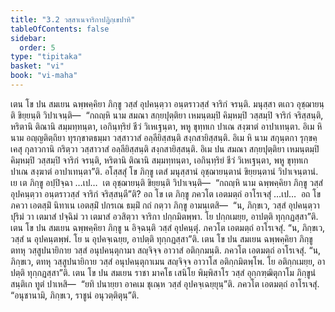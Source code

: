 ```yaml
---
title: "3.2 วสฺสาเนจาริกาปฏิกฺเขปาทิ"
tableOfContents: false
sidebar:
  order: 5
type: "tipitaka"
basket: "vi"
book: "vi-maha"
---
```



<DynamicBreadcrumb />

<Division number="185" book="vi-maha">

<Paragraph number="821" book="vi-maha">
เตน โข ปน สมเยน ฉพฺพคฺคิยา ภิกฺขู วสฺสํ อุปคนฺตฺวา อนฺตราวสฺสํ จาริกํ จรนฺติ. มนุสฺสา ตเถว อุชฺฌายนฺติ ขิยฺยนฺติ วิปาเจนฺติ—  “กถญฺหิ นาม สมณา สกฺยปุตฺติยา เหมนฺตมฺปิ คิมฺหมฺปิ วสฺสมฺปิ จาริกํ จริสฺสนฺติ, หริตานิ ติณานิ สมฺมทฺทนฺตา, เอกินฺทฺริยํ ชีวํ วิเหเฐนฺตา, พหู ขุทฺทเก ปาเณ สงฺฆาตํ อาปาเทนฺตา. อิเม หิ นาม อญฺญติตฺถิยา ทุรกฺขาตธมฺมา วสฺสาวาสํ อลฺลียิสฺสนฺติ สงฺกสายิสฺสนฺติ. อิเม หิ นาม สกุนฺตกา รุกฺขคฺเคสุ กุลาวกานิ กริตฺวา วสฺสาวาสํ อลฺลียิสฺสนฺติ สงฺกสายิสฺสนฺติ. อิเม ปน สมณา สกฺยปุตฺติยา เหมนฺตมฺปิ คิมฺหมฺปิ วสฺสมฺปิ จาริกํ จรนฺติ, หริตานิ ติณานิ สมฺมทฺทนฺตา, เอกินฺทฺริยํ ชีวํ วิเหเฐนฺตา, พหู ขุทฺทเก ปาเณ สงฺฆาตํ อาปาเทนฺตา”ติ.
</Paragraph>

<Paragraph number="822" book="vi-maha">
อโสฺสสุํ โข ภิกฺขู เตสํ มนุสฺสานํ อุชฺฌายนฺตานํ ขิยฺยนฺตานํ วิปาเจนฺตานํ. เย เต ภิกฺขู อปฺปิจฺฉา …เป…  เต อุชฺฌายนฺติ ขิยฺยนฺติ วิปาเจนฺติ—  “กถญฺหิ นาม ฉพฺพคฺคิยา ภิกฺขู วสฺสํ อุปคนฺตฺวา อนฺตราวสฺสํ จาริกํ จริสฺสนฺตี”ติ? อถ โข เต ภิกฺขู ภควโต เอตมตฺถํ อาโรเจสุํ …เป…  อถ โข ภควา เอตสฺมิํ นิทาเน เอตสฺมิํ ปกรเณ ธมฺมิํ กถํ กตฺวา ภิกฺขู อามนฺเตสิ—  “น, ภิกฺขเว, วสฺสํ อุปคนฺตฺวา ปุริมํ วา เตมาสํ ปจฺฉิมํ วา เตมาสํ อวสิตฺวา จาริกา ปกฺกมิตพฺพา. โย ปกฺกเมยฺย, อาปตฺติ ทุกฺกฏสฺสา”ติ.
</Paragraph>

</Division>
<Division number="186" book="vi-maha">

<Paragraph number="823" book="vi-maha">
เตน โข ปน สมเยน ฉพฺพคฺคิยา ภิกฺขู น อิจฺฉนฺติ วสฺสํ อุปคนฺตุํ. ภควโต เอตมตฺถํ อาโรเจสุํ. “น, ภิกฺขเว, วสฺสํ น อุปคนฺตพฺพํ. โย น อุปคจฺเฉยฺย, อาปตฺติ ทุกฺกฏสฺสา”ติ.
</Paragraph>

<Paragraph number="824" book="vi-maha">
เตน โข ปน สมเยน ฉพฺพคฺคิยา ภิกฺขู ตทหุ วสฺสูปนายิกาย วสฺสํ อนุปคนฺตุกามา สญฺจิจฺจ อาวาสํ อติกฺกมนฺติ. ภควโต เอตมตฺถํ อาโรเจสุํ. “น, ภิกฺขเว, ตทหุ วสฺสูปนายิกาย วสฺสํ อนุปคนฺตุกาเมน สญฺจิจฺจ อาวาโส อติกฺกมิตพฺโพ. โย อติกฺกเมยฺย, อาปตฺติ ทุกฺกฏสฺสา”ติ.
</Paragraph>

<Paragraph number="825" book="vi-maha">
เตน โข ปน สมเยน ราชา มาคโธ เสนิโย พิมฺพิสาโร วสฺสํ อุกฺกฑฺฒิตุกาโม ภิกฺขูนํ สนฺติเก ทูตํ ปาเหสิ—  “ยทิ ปนายฺยา อาคเม ชุเณฺห วสฺสํ อุปคจฺเฉยฺยุนฺ”ติ. ภควโต เอตมตฺถํ อาโรเจสุํ. “อนุชานามิ, ภิกฺขเว, ราชูนํ อนุวตฺติตุนฺ”ติ.
</Paragraph>
</Division>